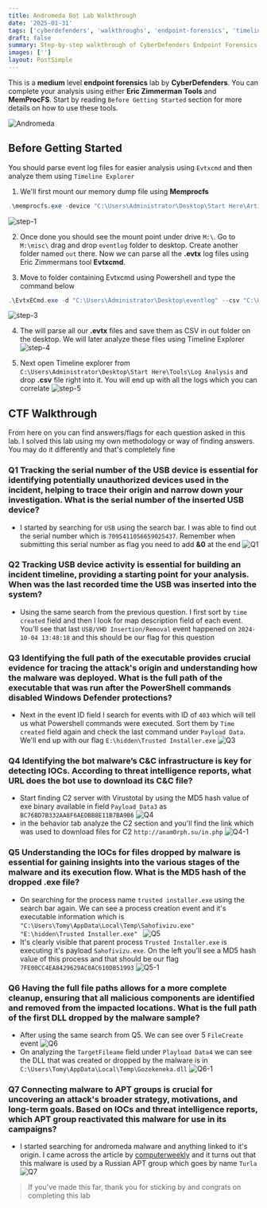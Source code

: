 ```yaml
---
title: Andromeda Bot Lab Walkthrough
date: '2025-01-31'
tags: ['cyberdefenders', 'walkthroughs', 'endpoint-forensics', 'timeline-explorer', 'evtxcmd']
draft: false
summary: Step-by-step walkthrough of CyberDefenders Endpoint Forensics Lab Andromeda
images: ['']
layout: PostSimple
---
```


This is a **medium** level **endpoint forensics** lab by **CyberDefenders**. You can complete your analysis using either **Eric Zimmerman Tools** and **MemProcFS**. Start by reading `Before Getting Started` section for more details on how to use these tools.

![Andromeda](/static/images/Andromeda/background.png)

<TOCInline toc={props.toc} asDisclosure />

## Before Getting Started

You should parse event log files for easier analysis using `Evtxcmd` and then analyze them using `Timeline Explorer`

1. We'll first mount our memory dump file using **Memprocfs**

```powershell
.\memprocfs.exe -device "C:\Users\Administrator\Desktop\Start Here\Artifacts\memory.dmp" -forensic 2
```

![step-1](/static/images/Andromeda/step-1.png)

2. Once done you should see the mount point under drive `M:\`. Go to `M:\misc\` drag and drop `eventlog` folder to desktop. Create another folder named `out` there. Now we can parse all the **.evtx** log files using Eric Zimmermans tool **Evtxcmd**.

3. Move to folder containing Evtxcmd using Powershell and type the command below

```powershell
.\EvtxECmd.exe -d "C:\Users\Administrator\Desktop\eventlog" --csv "C:\Users\Administrator\Desktop\out"
```

![step-3](/static/images/Andromeda/step-3.png)

4. The will parse all our **.evtx** files and save them as CSV in out folder on the desktop. We will later analyze these files using Timeline Explorer ![step-4](/static/images/Andromeda/step-4.png)

5. Next open Timeline explorer from `C:\Users\Administrator\Desktop\Start Here\Tools\Log Analysis` and drop **.csv** file right into it. You will end up with all the logs which you can correlate ![step-5](/static/images/Andromeda/step-5.png)

## CTF Walkthrough

From here on you can find answers/flags for each question asked in this lab. I solved this lab using my own methodology or way of finding answers. You may do it differently and that's completely fine

### Q1 Tracking the serial number of the USB device is essential for identifying potentially unauthorized devices used in the incident, helping to trace their origin and narrow down your investigation. What is the serial number of the inserted USB device?

- I started by searching for `USB` using the search bar. I was able to find out the serial number which is `7095411056659025437`. Remember when submitting this serial number as flag you need to add **&0** at the end ![Q1](/static/images/Andromeda/Q1.png)

### Q2 Tracking USB device activity is essential for building an incident timeline, providing a starting point for your analysis. When was the last recorded time the USB was inserted into the system?

- Using the same search from the previous question. I first sort by `time created` field and then I look for map description field of each event. You'll see that last `USB/VHD Insertion/Removal` event happened on `2024-10-04 13:48:18` and this should be our flag for this question

### Q3 Identifying the full path of the executable provides crucial evidence for tracing the attack's origin and understanding how the malware was deployed. What is the full path of the executable that was run after the PowerShell commands disabled Windows Defender protections?

- Next in the event ID field I search for events with ID of `403` which will tell us what Powershell commands were executed. Sort them by `Time created` field again and check the last command under `Payload Data`. We'll end up with our flag  `E:\hidden\Trusted Installer.exe` ![Q3](/static/images/Andromeda/Q3.png)

### Q4 Identifying the bot malware’s C&C infrastructure is key for detecting IOCs. According to threat intelligence reports, what URL does the bot use to download its C&C file?

- Start finding C2 server with Virustotal by using the MD5 hash value of exe binary  available in field `Payload Data3` as `BC76BD7B332AA8F6AEDBB8E11B7BA9B6` ![Q4](/static/images/Andromeda/Q4.png)
- in the behavior tab analyze the C2 section and you'll find the link which was used to download files for C2 `http://anam0rph.su/in.php` ![Q4-1](/static/images/Andromeda/Q4-1.png)

### Q5 Understanding the IOCs for files dropped by malware is essential for gaining insights into the various stages of the malware and its execution flow. What is the MD5 hash of the dropped .exe file?

- On searching for the process name `trusted installer.exe` using the search bar again. We can see a process creation event and it's executable information which is `"C:\Users\Tomy\AppData\Local\Temp\Sahofivizu.exe" "E:\hidden\Trusted Installer.exe" ` ![Q5](/static/images/Andromeda/Q5.png)
- It's clearly visible that parent process `Trusted Installer.exe` is executing it's payload `Sahofivizu.exe`. On the left you'll see a MD5 hash value of this process and that should be our flag `7FE00CC4EA8429629AC0AC610DB51993` ![Q5-1](/static/images/Andromeda/Q5-1.png)

### Q6 Having the full file paths allows for a more complete cleanup, ensuring that all malicious components are identified and removed from the impacted locations. What is the full path of the first DLL dropped by the malware sample?

-  After using the same search from Q5. We can see over 5 `FileCreate` event ![Q6](/static/images/Andromeda/Q6.png)
- On analyzing the `TargetFileame` field under `Playload Data4` we can see the DLL that was created or dropped by the malware is in `C:\Users\Tomy\AppData\Local\Temp\Gozekeneka.dll` ![Q6-1](/static/images/Andromeda/Q6-1.png)

### Q7  Connecting malware to APT groups is crucial for uncovering an attack's broader strategy, motivations, and long-term goals. Based on IOCs and threat intelligence reports, which APT group reactivated this malware for use in its campaigns?

 - I started searching for andromeda malware and anything linked to it's origin. I came across the article by [computerweekly](https://www.computerweekly.com/news/252528934/Russias-Turla-falls-back-on-old-malware-C2-domains-to-avoid-detection) and it turns out that this malware is used by a Russian APT group which goes by name `Turla` ![Q7](/static/images/Andromeda/Q7.png)

 > If you've made this far, thank you for sticking by and congrats on completing this lab
